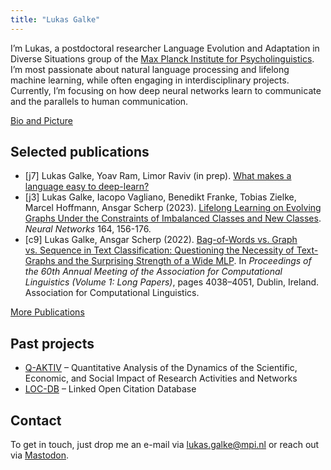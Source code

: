 ```yaml
---
title: "Lukas Galke"
---
```


I'm Lukas, a postdoctoral researcher Language Evolution and Adaptation in
Diverse Situations group of the [Max Planck Institute for
Psycholinguistics](https://mpi.nl). I'm most passionate about natural language
processing and lifelong machine learning, while often engaging in
interdisciplinary projects. Currently, I'm focusing on how deep neural networks
learn to communicate and the parallels to human communication. 


<a href="/bio.html" class="btn btn-primary">Bio and Picture</a>

## Selected publications

- [j7] Lukas Galke, Yoav Ram, Limor Raviv (in prep). [What makes a language easy to deep-learn?](https://arxiv.org/abs/2302.12239)
- [j3] Lukas Galke, Iacopo Vagliano, Benedikt Franke, Tobias Zielke, Marcel Hoffmann, Ansgar Scherp (2023). [Lifelong Learning on Evolving Graphs Under the Constraints of Imbalanced Classes and New Classes](https://pure.mpg.de/rest/items/item_3368482_4/component/file_3510107/content). *Neural Networks* 164, 156-176.
- [c9] Lukas Galke, Ansgar Scherp (2022). [Bag-of-Words vs. Graph vs. Sequence in Text Classification: Questioning the Necessity of Text-Graphs and the Surprising Strength of a Wide MLP](https://doi.org/10.18653/v1/2022.acl-long.279). In *Proceedings of the 60th Annual Meeting of the Association for Computational Linguistics (Volume 1: Long Papers)*, pages 4038–4051, Dublin, Ireland. Association for Computational Linguistics.

<a href="/bio.html" class="btn btn-primary">More Publications</a>

## Past projects

- [Q-AKTIV](https://q-aktiv.github.io) -- Quantitative Analysis of the Dynamics of the Scientific, Economic, and Social Impact of Research Activities and Networks
- [LOC-DB](https://locdb.bib.uni-mannheim.de/blog/en/) -- Linked Open Citation Database

## Contact

To get in touch, just drop me an e-mail via
[lukas.galke@mpi.nl](mailto:lukas.galke@mpi.nl?subject=First contact) or reach
out via <a rel="me" href="https://sigmoid.social/@lpag">Mastodon</a>.



